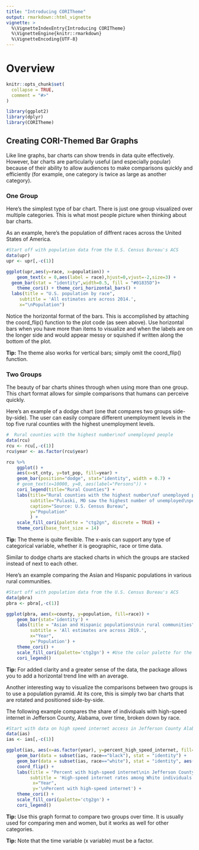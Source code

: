 ```yaml
---
title: "Introducing CORITheme"
output: rmarkdown::html_vignette
vignette: >
  %\VignetteIndexEntry{Introducing CORITheme}
  %\VignetteEngine{knitr::rmarkdown}
  %\VignetteEncoding{UTF-8}
---
```


# Overview

```r
knitr::opts_chunk$set(
  collapse = TRUE,
  comment = "#>"
)
```

```r
library(ggplot2)
library(dplyr)
library(CORITheme)
```

## Creating CORI-Themed Bar Graphs

Like line graphs, bar charts can show trends in data quite effectively. However, bar charts are particularly useful (and especially popular) because of their ability to allow audiences to make comparisons quickly and efficiently (for example, one category is twice as large as another category). 

### One Group

Here's the simplest type of bar chart. There is just one group visualized over multiple categories. This is what most people picture when thinking about bar charts.

As an example, here's the population of diffrent races across the United States of America. 

``` r
#Start off with population data from the U.S. Census Bureau's ACS
data(upr)
upr <- upr[,-c(1)]

ggplot(upr,aes(y=race, x=population)) +
    geom_text(x = 0,aes(label = race),hjust=0,vjust=-2,size=3) +
  geom_bar(stat = "identity",width=0.5, fill = "#01835D")+
    theme_cori() + theme_cori_horizontal_bars() +
  labs(title = "U.S. population by race",
     subtitle = 'All estimates are across 2014.',
     x="\nPopulation") 
```


Notice the horizontal format of the bars. This is accomplished by attaching the coord_flip() function to the plot code (as seen above). Use horizontal bars when you have more than items to visualize and when the labels are on the longer side and would appear messy or squished if written along the bottom of the plot. 

**Tip:** The theme also works for vertical bars; simply omit the coord_flip() function. 

### Two Groups

The beauty of bar charts shines through when using more than one group. This chart format allows for simple comparisons that humans can perceive quickly. 

Here's an example of a dodge chart (one that compares two groups side-by-side). The user can easily compare different unemployment levels in the top five rural counties with the highest unemployment levels.

``` r
#  Rural counties with the highest number\nof unemployed people
data(rcu)
rcu <- rcu[,-c(1)]
rcu$year <- as.factor(rcu$year)

rcu %>%
    ggplot() + 
    aes(x=st_cnty, y=tot_pop, fill=year) + 
    geom_bar(position="dodge", stat="identity", width = 0.7) + 
    # geom_text(x=10000, y=0, aes(label="Persons")) +
    cori_legend(title="Rural Counties") +
    labs(title="Rural counties with the highest number\nof unemployed people",
         subtitle="Pulaski, MO saw the highest number of unemployed\npeople in both 2014 and 2019.",
         caption="Source: U.S. Census Bureau",
         y="Population"
         ) +
    scale_fill_cori(palette = "ctg2gn", discrete = TRUE) +
    theme_cori(base_font_size = 14)

```

**Tip:** The theme is quite flexible. The x-axis can support any type of categorical variable, whether it is geographic, race or time data. 

Similar to dodge charts are stacked charts in which the groups are stacked instead of next to each other. 

Here's an example comparing the Asian and Hispanic populations in various rural communities. 

``` r
#Start off with population data from the U.S. Census Bureau's ACS
data(pbra)
pbra <- pbra[,-c(1)]

ggplot(pbra, aes(x=county, y=population, fill=race)) + 
    geom_bar(stat='identity') +
    labs(title = "Asian and Hispanic populations\nin rural communities",
         subtitle = 'All estimates are across 2019.',
         x="Year", 
         y='Population') + 
    theme_cori() + 
    scale_fill_cori(palette='ctg2gn') + #Use the color palette for the two greens
    cori_legend()

```

**Tip:** For added clarity and a greater sense of the data, the package allows you to add a horizontal trend line with an average. 

Another interesting way to visualize the comparisons between two groups is to use a population pyramid. At its core, this is simply two bar charts that are rotated and positioned side-by-side. 

The following example compares the share of individuals with high-speed internet in Jefferson County, Alabama, over time, broken down by race. 

``` r
#Start with data on high speed internet access in Jefferson County Alabama
data(ias)
ias <- ias[,-c(1)]

ggplot(ias, aes(x=as.factor(year), y=percent_high_speed_internet, fill=race)) + 
    geom_bar(data = subset(ias, race=="black"), stat = "identity") +
    geom_bar(data = subset(ias, race=="white"), stat = "identity", aes(y=-percent_high_speed_internet)) + 
    coord_flip() +
    labs(title = "Percent with high-speed internet\nin Jefferson County, AL",
         subtitle = 'High-speed internet rates among White individuals were\nalmost double what they were among Black individuals.',
          x="Year", 
          y='\nPercent with high-speed internet') +
    theme_cori() + 
    scale_fill_cori(palette='ctg2gn') + 
    cori_legend()

```

**Tip:** Use this graph format to compare two groups over time. It is usually used for comparing men and women, but it works as well for other categories. 

**Tip:** Note that the time variable (x variable) must be a factor. 



